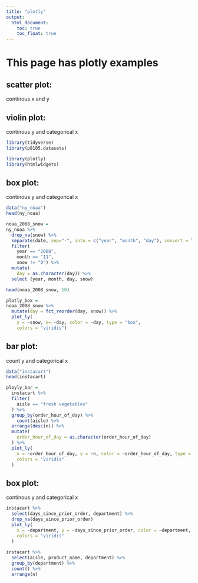 ```yaml
---
title: "plotly"
output: 
  html_document:
    toc: true
    toc_float: true
---
```


# This page has plotly examples

## scatter plot: 

continous x and y





## violin plot: 
continous y and categorical x



```r
library(tidyverse)
library(p8105.datasets)

library(plotly)
library(htmlwidgets)
```


## box plot:
continous y and categorical x

```r
data("ny_noaa") 
head(ny_noaa)
```


```r
noaa_2008_snow = 
ny_noaa %>% 
  drop_na(snow) %>% 
  separate(date, sep="-", into = c("year", "month", "day"), convert = TRUE) %>% 
  filter(
    year == "2008", 
    month == "11",
    snow != "0") %>% 
  mutate(
    day = as.character(day)) %>% 
  select (year, month, day, snow)

head(noaa_2008_snow, 10) 
```

```r
plotly_box = 
noaa_2008_snow %>% 
  mutate(day = fct_reorder(day, snow)) %>% 
  plot_ly(
    y = ~snow, x= ~day, color = ~day, type = "box",
    colors = "viridis")
```

## bar plot: 
count y and categorical x

```r
data("instacart")
head(instacart)
```
```r
ployly_bar = 
  instacart %>% 
  filter(
    aisle == "fresh vegetables"
  ) %>% 
  group_by(order_hour_of_day) %>% 
	count(aisle) %>% 
  arrange(desc(n)) %>% 
  mutate(
    order_hour_of_day = as.character(order_hour_of_day)
  ) %>% 
  plot_ly(
    x = ~order_hour_of_day, y = ~n, color = ~order_hour_of_day, type = "bar", 
    colors = "viridis"
  )
```


## box plot:
continous y and categorical x

```r
instacart %>% 
  select(days_since_prior_order, department) %>%
  drop_na(days_since_prior_order)
  plot_ly(
    x = ~department, y = ~days_since_prior_order, color = ~department, type = "box", 
    colors = "viridis"
  )
  
instacart %>% 
  select(aisle, product_name, department) %>% 
  group_by(department) %>% 
  count() %>% 
  arrange(n)
```

